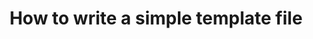 ---
title: How to write a simple template file
description: A guide for submit_slurm_job.
pagefind: true
---